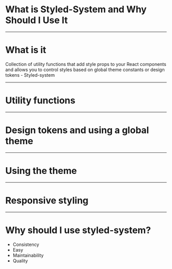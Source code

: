 
<Head>
  <title>Styled-system #1</title>
</Head>

# What is Styled-System and Why Should I Use It

---

# What is it

Collection of utility functions that add style props to your React components and allows you to control styles based on global theme constants or design tokens - Styled-system

---

# Utility functions

---

# Design tokens and using a global theme

---

# Using the theme

---

# Responsive styling

---

# Why should I use styled-system?

<ul>
  <Appear>
    <li>Consistency</li>
    <li>Easy</li>
    <li>Maintainability</li>
    <li>Quality</li>
  </Appear>
</ul>
